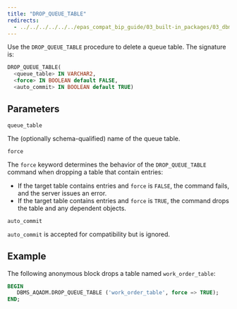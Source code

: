```yaml
---
title: "DROP_QUEUE_TABLE"
redirects:
  - ../../../../../../epas_compat_bip_guide/03_built-in_packages/03_dbms_aqadm/06_drop_queue_table #generated for docs/epas/reorg-role-use-case-mode
---
```


Use the `DROP_QUEUE_TABLE` procedure to delete a queue table. The signature is:

```sql
DROP_QUEUE_TABLE(
  <queue_table> IN VARCHAR2,
  <force> IN BOOLEAN default FALSE,
  <auto_commit> IN BOOLEAN default TRUE)
```

## Parameters

`queue_table`

 The (optionally schema-qualified) name of the queue table.

`force`

 The `force` keyword determines the behavior of the `DROP_QUEUE_TABLE` command when dropping a table that contain entries:

-   If the target table contains entries and `force` is `FALSE`, the command fails, and the server issues an error.
-   If the target table contains entries and `force` is `TRUE`, the command drops the table and any dependent objects.

`auto_commit`

 `auto_commit` is accepted for compatibility but is ignored.

## Example

The following anonymous block drops a table named `work_order_table`:

```sql
BEGIN
   DBMS_AQADM.DROP_QUEUE_TABLE ('work_order_table', force => TRUE);
END;
```
